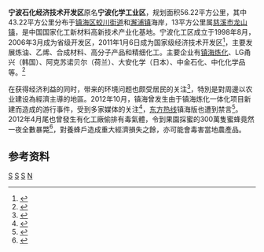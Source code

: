 {{中国行政管理区
| name = 宁波石化经济技术开发区
| English_name = Ningbo Petrochemical Economical & Technological Development Zone
| logo = Ningbo Petrochemical Zone logo.svg
| logo size = 80
| subdivision_type1 = 所属行政区
| subdivision_name1 = [[浙江省|浙江省]][[宁波市|宁波市]]
| established_date = 1998年8月
| class = 
| map = 
| map size = 150
| state = [[宁波市|宁波市]]
| mapofstate= China Zhejiang Ningbo.svg
| division = 2
| subdistrict = 1
| town = 1
| seat = 镇海区北海路
| county = [[镇海区_(宁波市)|镇海区]]<br />[[慈溪市|慈溪市]]（远期）
| governing_body = 宁波石化经济技术开发区管理委员会
| area = 56.22 平方公里
| population_total = 
| website = http://www.chemzone.net
}}
'''宁波石化经济技术开发区'''原名'''宁波化学工业区'''，规划面积56.22平方公里，其中43.22平方公里分布于[[镇海区_(宁波市)|镇海区]][[蛟川街道|蛟川街道]]和[[澥浦镇|澥浦镇]]海岸，13平方公里属[[慈溪市|慈溪市]][[龙山镇|龙山镇]]，是中国国家化工新材料高新技术产业化基地。宁波化工区成立于1998年8月，2006年3月成为省级开发区，2011年1月6日成为国家级经济技术开发区<ref>{{cite web|url=http://gtog.ningbo.gov.cn/art/2011/1/7/art_8762_721358.html|title=宁波化工区晋级为国家级开发区|publisher=宁波日报|date=2011-01-07|accessdate=2011-02-01}}{{dead link|date=2017年12月 |bot=InternetArchiveBot |fix-attempted=yes }}</ref>，主要发展炼油、乙烯、合成材料、高分子产品和精细化工。主要企业有[[镇海炼化|镇海炼化]]、LG甬兴（韩国）、阿克苏诺贝尔（荷兰）、大安化学（日本）、中金石化、中化化学品等。<ref>{{cite web|url=http://zh.ningbo.gov.cn/qtlm/kfyq/200709/t20070926_8025.htm|title=宁波化学工业区 介绍|date=2007-09-26|accessdate=2010-11-28|deadurl=yes|archiveurl=https://web.archive.org/web/20100309080951/http://zh.ningbo.gov.cn/qtlm/kfyq/200709/t20070926_8025.htm|archivedate=2010-03-09}}</ref>

在获得经济利益的同时，带来的环境问题也颇受居民的关注<ref>{{cite web|url=http://zjnews.zjol.com.cn/05zjnews/system/2006/11/22/008003462.shtml|title=镇海有效尝试政府和公众在焦点问题上如何沟通|publisher=都市快报|author=孙大海 李阳育 李 军|date=2006-11-22|accessdate=2010-11-28|archive-date=2014-02-01|archive-url=https://web.archive.org/web/20140201230738/http://zjnews.zjol.com.cn/05zjnews/system/2006/11/22/008003462.shtml|dead-url=no}}</ref>，特別是對周邊以农业建设為經濟主導的地區。2012年10月，镇海曾发生由于镇海炼化一体化项目新建而造成的游行事件，受到多家媒体的关注<ref>{{cite web |url=http://news.163.com/12/1028/19/8EU5TIEV0001124J.html |language= |title=宁波市政府：坚决不上PX项目 停止项目推进 |publisher=人民网 |date=2012-10-28 |accessdate= |archive-url=https://web.archive.org/web/20121030183923/http://news.163.com/12/1028/19/8EU5TIEV0001124J.html |archive-date=2012-10-30 |dead-url=yes }}</ref>，[[东方热线|东方热线]]镇海版也遭到禁言<ref>{{cite web|url=http://news.163.com/12/1024/17/8EJL23RK00014JB6.html|title=宁波镇海区官方回应"镇海炼化一体化项目" 网友仍存疑问|publisher=人民网|date=2012-10-24|accessdate=2012-10-25|archive-url=https://web.archive.org/web/20140314211150/http://news.163.com/12/1024/17/8EJL23RK00014JB6.html|archive-date=2014-03-14|dead-url=yes}}</ref>。2012年4月尾也曾發生有化工廠偷排有毒氣體，令到果園採蜜的300萬隻蜜蜂竟然一夜全數暴斃<ref name=appledaily>{{cite news |url=http://www.appledaily.com.tw/realtimenews/article/international/20120506/121523 |title=300萬隻蜜蜂離奇集體死亡　死因待查 |publisher=[[蘋果日報_(台灣)|蘋果日報]] |language=zh-hant |date=2012-05-06 |accessdate=2012-05-07 |archive-date=2012-06-30 |archive-url=https://web.archive.org/web/20120630034334/http://www.appledaily.com.tw/realtimenews/article/international/20120506/121523 |dead-url=no }}</ref>，對養蜂戶造成重大經濟損失之餘，亦可能會毒害當地農產品。

== 参考资料 ==
{{reflist}}
{{国家级经济技术开发区}}

[[Category:宁波经济|S]]
[[Category:宁波行政管理区|S]]
[[Category:1998年中國建立|S]]
[[Category:国家级经济技术开发区|N]]
